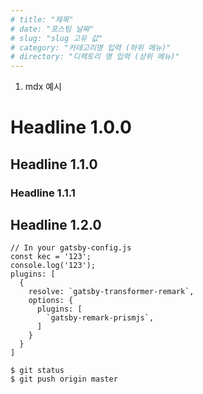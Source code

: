 ```yaml
---
# title: "제목"
# date: "포스팅 날짜"
# slug: "slug 고유 값"
# category: "카테고리명 입력 (하위 메뉴)"
# directory: "디렉토리 명 입력 (상위 메뉴)"
---
```


1. mdx 예시

# Headline 1.0.0
## Headline 1.1.0
### Headline 1.1.1
## Headline 1.2.0


```javascript{1,4-6}
// In your gatsby-config.js
const kec = '123';
console.log('123');
plugins: [
  {
    resolve: `gatsby-transformer-remark`,
    options: {
      plugins: [
        `gatsby-remark-prismjs`,
      ]
    }
  }
]
```

```shell{outputLines: 2}
$ git status
$ git push origin master
```



